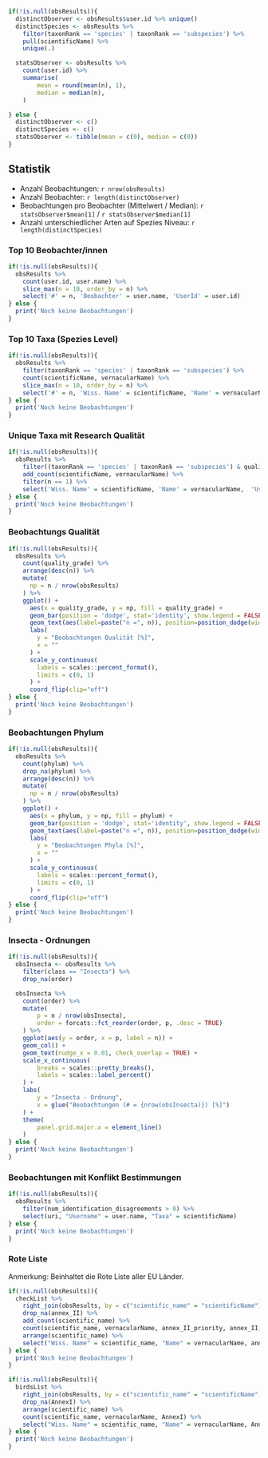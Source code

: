 
```r
if(!is.null(obsResults)){
  distinctObserver <- obsResults$user.id %>% unique()
  distinctSpecies <- obsResults %>% 
    filter(taxonRank == 'species' | taxonRank == 'subspecies') %>%
    pull(scientificName) %>%
    unique(.)

  statsObserver <- obsResults %>% 
    count(user.id) %>%
    summarise(
        mean = round(mean(n), 1),
        median = median(n),
    )

} else {
  distinctObserver <- c()
  distinctSpecies <- c()
  statsObserver <- tibble(mean = c(0), median = c(0))
}

```

## Statistik

- Anzahl Beobachtungen: `r nrow(obsResults)`
- Anzahl Beobachter: `r length(distinctObserver)`
- Beobachtungen pro Beobachter (Mittelwert / Median): `r statsObserver$mean[1]` / `r statsObserver$median[1]`
- Anzahl unterschiedlicher Arten auf Spezies Niveau: `r length(distinctSpecies)`

### Top 10 Beobachter/innen

```r
if(!is.null(obsResults)){
  obsResults %>% 
    count(user.id, user.name) %>% 
    slice_max(n = 10, order_by = n) %>%
    select('#' = n, 'Beobachter' = user.name, 'UserId' = user.id)
} else {
  print('Noch keine Beobachtungen')
}
```
### Top 10 Taxa (Spezies Level)

```r
if(!is.null(obsResults)){
  obsResults %>% 
    filter(taxonRank == 'species' | taxonRank == 'subspecies') %>%
    count(scientificName, vernacularName) %>% 
    slice_max(n = 10, order_by = n) %>%
    select('#' = n, 'Wiss. Name' = scientificName, 'Name' = vernacularName)
} else {
  print('Noch keine Beobachtungen')
}
```

### Unique Taxa mit Research Qualität

```r
if(!is.null(obsResults)){
  obsResults %>% 
    filter((taxonRank == 'species' | taxonRank == 'subspecies') & quality_grade == 'research') %>%
    add_count(scientificName, vernacularName) %>% 
    filter(n == 1) %>% 
    select('Wiss. Name' = scientificName, 'Name' = vernacularName,  'Username' = user.name)
} else {
  print('Noch keine Beobachtungen')
}
```



### Beobachtungs Qualität

```r
if(!is.null(obsResults)){
  obsResults %>% 
    count(quality_grade) %>% 
    arrange(desc(n)) %>%
    mutate(
      np = n / nrow(obsResults)
    ) %>% 
    ggplot() +
      aes(x = quality_grade, y = np, fill = quality_grade) +
      geom_bar(position = 'dodge', stat='identity', show.legend = FALSE) +
      geom_text(aes(label=paste("n =", n)), position=position_dodge(width=0.9), hjust=-0.25) +
      labs(
        y = "Beobachtungen Qualität [%]",
        x = ""
      ) +
      scale_y_continuous(
        labels = scales::percent_format(),
        limits = c(0, 1)
      ) +
      coord_flip(clip="off")
} else {
  print('Noch keine Beobachtungen')
}
```

### Beobachtungen Phylum

```r
if(!is.null(obsResults)){
  obsResults %>% 
    count(phylum) %>% 
    drop_na(phylum) %>% 
    arrange(desc(n)) %>%
    mutate(
      np = n / nrow(obsResults)
    ) %>% 
    ggplot() +
      aes(x = phylum, y = np, fill = phylum) +
      geom_bar(position = 'dodge', stat='identity', show.legend = FALSE) +
      geom_text(aes(label=paste("n =", n)), position=position_dodge(width=0.9), hjust=-0.25) +
      labs(
        y = "Beobachtungen Phyla [%]",
        x = ""
      ) +
      scale_y_continuous(
        labels = scales::percent_format(),
        limits = c(0, 1)
      ) +
      coord_flip(clip="off")
} else {
  print('Noch keine Beobachtungen')
}
```

### Insecta - Ordnungen

```r
if(!is.null(obsResults)){
  obsInsecta <- obsResults %>% 
    filter(class == "Insecta") %>%
    drop_na(order)

  obsInsecta %>%
    count(order) %>%
    mutate(
        p = n / nrow(obsInsecta),
        order = forcats::fct_reorder(order, p, .desc = TRUE)
    ) %>%
    ggplot(aes(y = order, x = p, label = n)) +
    geom_col() +
    geom_text(nudge_x = 0.01, check_overlap = TRUE) +
    scale_x_continuous(
        breaks = scales::pretty_breaks(),
        labels = scales::label_percent()
    ) +
    labs(
        y = "Insecta - Ordnung",
        x = glue("Beobachtungen (# = {nrow(obsInsecta)}) [%]")
    ) +
    theme(
        panel.grid.major.x = element_line()
    )
} else {
  print('Noch keine Beobachtungen')
}
``` 

### Beobachtungen mit Konflikt Bestimmungen

```r
if(!is.null(obsResults)){
  obsResults %>% 
    filter(num_identification_disagreements > 0) %>% 
    select(uri, "Username" = user.name, "Taxa" = scientificName)
} else {
  print('Noch keine Beobachtungen')
}
```

### Rote Liste

Anmerkung: Beinhaltet die Rote Liste aller EU Länder.

```r
if(!is.null(obsResults)){
  checkList %>% 
    right_join(obsResults, by = c("scientific_name" = "scientificName")) %>%
    drop_na(annex_II) %>%
    add_count(scientific_name) %>% 
    count(scientific_name, vernacularName, annex_II_priority, annex_II, annex_IV) %>% 
    arrange(scientific_name) %>% 
    select("Wiss. Name" = scientific_name, "Name" = vernacularName, annex_II_priority, annex_II, annex_IV, n)
} else {
  print('Noch keine Beobachtungen')
}
```
```r
if(!is.null(obsResults)){
  birdsList %>% 
    right_join(obsResults, by = c("scientific_name" = "scientificName")) %>%
    drop_na(AnnexI) %>%
    arrange(scientific_name) %>% 
    count(scientific_name, vernacularName, AnnexI) %>% 
    select("Wiss. Name" = scientific_name, "Name" = vernacularName, AnnexI, n)
} else {
  print('Noch keine Beobachtungen')
}
```

